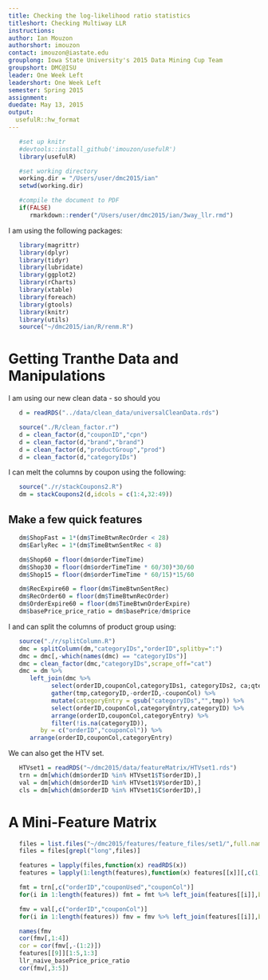 ```yaml
---
title: Checking the log-likelihood ratio statistics
titleshort: Checking Multiway LLR
instructions: 
author: Ian Mouzon
authorshort: imouzon
contact: imouzon@iastate.edu
grouplong: Iowa State University's 2015 Data Mining Cup Team
groupshort: DMC@ISU
leader: One Week Left 
leadershort: One Week Left
semester: Spring 2015
assignment: 
duedate: May 13, 2015
output:
  usefulR::hw_format
---
```


<!--- # (R code (No Results in Document)) -->
```r
   #set up knitr
   #devtools::install_github('imouzon/usefulR')
   library(usefulR)

   #set working directory
   working.dir = "/Users/user/dmc2015/ian"
   setwd(working.dir)

   #compile the document to PDF
   if(FALSE) 
      rmarkdown::render("/Users/user/dmc2015/ian/3way_llr.rmd")
```

I am using the following packages:
<!--- # (R code (No Results in Document))-->
```r
   library(magrittr)
   library(dplyr)
   library(tidyr)
   library(lubridate)
   library(ggplot2)
   library(rCharts)
   library(xtable)
   library(foreach)
   library(gtools)
   library(knitr)
   library(utils)
   source("~/dmc2015/ian/R/renm.R")
```

# Getting Tranthe Data and Manipulations 
I am using our new clean data - so should you
<!--- chunk-label: R code (No Results in Document) -->
```r
   d = readRDS("../data/clean_data/universalCleanData.rds")

   source("./R/clean_factor.r")
   d = clean_factor(d,"couponID","cpn")
   d = clean_factor(d,"brand","brand")
   d = clean_factor(d,"productGroup","prod")
   d = clean_factor(d,"categoryIDs")
```

I can melt the columns by coupon using the following:
<!--- : R code (No Results in Document) -->
```r
   source("./r/stackCoupons2.R")
   dm = stackCoupons2(d,idcols = c(1:4,32:49)) 
```

## Make a few quick features
<!--- : R code (No Results in Document) -->
```r
   dm$ShopFast = 1*(dm$TimeBtwnRecOrder < 28)
   dm$EarlyRec = 1*(dm$TimeBtwnSentRec < 8)

   dm$Shop60 = floor(dm$orderTimeTime)
   dm$Shop30 = floor(dm$orderTimeTime * 60/30)*30/60
   dm$Shop15 = floor(dm$orderTimeTime * 60/15)*15/60

   dm$RecExpire60 = floor(dm$TimeBtwnSentRec)
   dm$RecOrder60 = floor(dm$TimeBtwnRecOrder)
   dm$OrderExpire60 = floor(dm$TimeBtwnOrderExpire)
   dm$basePrice_price_ratio = dm$basePrice/dm$price
```

I and can split the columns of product group using:
<!--- splitcols: R code (No Results in Document) -->
```r
   source("./r/splitColumn.R")
   dmc = splitColumn(dm,"categoryIDs","orderID",splitby=":") 
   dmc = dmc[,-which(names(dmc) == "categoryIDs")]
   dmc = clean_factor(dmc,"categoryIDs",scrape_off="cat")
   dmc = dm %>% 
      left_join(dmc %>%
            select(orderID,couponCol,categoryIDs1, categoryIDs2, ca;qtegoryIDs3, categoryIDs4, categoryIDs5) %>%
            gather(tmp,categoryID,-orderID,-couponCol) %>%
            mutate(categoryEntry = gsub("categoryIDs","",tmp)) %>%
            select(orderID,couponCol,categoryEntry,categoryID) %>%
            arrange(orderID,couponCol,categoryEntry) %>%
            filter(!is.na(categoryID)),
         by = c("orderID","couponCol")) %>%
      arrange(orderID,couponCol,categoryEntry)
```
We can also get the HTV set.
<!--- chunk-label: R code (No Results in Document) -->
```r
   HTVset1 = readRDS("~/dmc2015/data/featureMatrix/HTVset1.rds")
   trn = dm[which(dm$orderID %in% HTVset1$T$orderID),]
   val = dm[which(dm$orderID %in% HTVset1$V$orderID),]
   cls = dm[which(dm$orderID %in% HTVset1$C$orderID),]
```

# A Mini-Feature Matrix
<!--- : R code (No Results in Document) -->
```r
   files = list.files("~/dmc2015/features/feature_files/set1/",full.names=TRUE,pattern="llr") 
   files = files[grepl("long",files)]

   features = lapply(files,function(x) readRDS(x))
   features = lapply(1:length(features),function(x) features[[x]][,c(1,2,6)])

   fmt = trn[,c("orderID","couponUsed","couponCol")]
   for(i in 1:length(features)) fmt = fmt %>% left_join(features[[i]],by=c("orderID","couponCol"))

   fmv = val[,c("orderID","couponCol")]
   for(i in 1:length(features)) fmv = fmv %>% left_join(features[[i]],by=c("orderID","couponCol"))

   names(fmv
   cor(fmv[,1:4])
   cor = cor(fmv[,-(1:2)])
   features[[9]][1:5,1:3]
   llr_naive_basePrice_price_ratio
   cor(fmv[,3:5])
```
